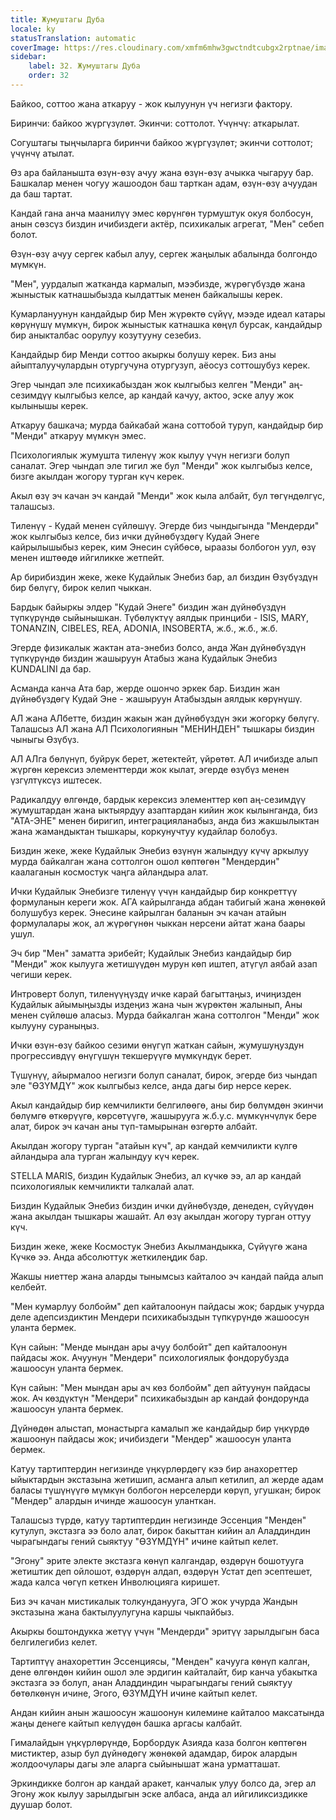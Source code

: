 ```yaml
---
title: Жумуштагы Дуба
locale: ky
statusTranslation: automatic
coverImage: https://res.cloudinary.com/xmfm6mhw3gwctndtcubgx2rptnae/image/upload/v1740468922/small_cover_tratado_de_psicologia_revolucionaria_a4c0dca4e0.webp
sidebar:
    label: 32. Жумуштагы Дуба
    order: 32
---
```

Байкоо, соттоо жана аткаруу - жок кылуунун үч негизги фактору.

Биринчи: байкоо жүргүзүлөт. Экинчи: соттолот. Үчүнчү: аткарылат.

Согуштагы тыңчыларга биринчи байкоо жүргүзүлөт; экинчи соттолот; үчүнчү атылат.

Өз ара байланышта өзүн-өзү ачуу жана өзүн-өзү ачыкка чыгаруу бар. Башкалар менен чогуу жашоодон баш тарткан адам, өзүн-өзү ачуудан да баш тартат.

Кандай гана анча маанилүү эмес көрүнгөн турмуштук окуя болбосун, анын сөзсүз биздин ичибиздеги актёр, психикалык агрегат, "Мен" себеп болот.

Өзүн-өзү ачуу сергек кабыл алуу, сергек жаңылык абалында болгондо мүмкүн.

"Мен", уурдалып жатканда кармалып, мээбизде, жүрөгүбүздө жана жыныстык катнашыбызда кылдаттык менен байкалышы керек.

Кумарлануунун кандайдыр бир Мен жүрөктө сүйүү, мээде идеал катары көрүнүшү мүмкүн, бирок жыныстык катнашка көңүл бурсак, кандайдыр бир аныкталбас оорулуу козутууну сезебиз.

Кандайдыр бир Менди соттоо акыркы болушу керек. Биз аны айыпталуучулардын отургучуна отургузуп, аёосуз соттошубуз керек.

Эгер чындап эле психикабыздан жок кылгыбыз келген "Менди" аң-сезимдүү кылгыбыз келсе, ар кандай качуу, актоо, эске алуу жок кылынышы керек.

Аткаруу башкача; мурда байкабай жана соттобой туруп, кандайдыр бир "Менди" аткаруу мүмкүн эмес.

Психологиялык жумушта тиленүү жок кылуу үчүн негизги болуп саналат. Эгер чындап эле тигил же бул "Менди" жок кылгыбыз келсе, бизге акылдан жогору турган күч керек.

Акыл өзү эч качан эч кандай "Менди" жок кыла албайт, бул төгүндөлгүс, талашсыз.

Тиленүү - Кудай менен сүйлөшүү. Эгерде биз чындыгында "Мендерди" жок кылгыбыз келсе, биз ички дүйнөбүздөгү Кудай Энеге кайрылышыбыз керек, ким Энесин сүйбөсө, ыраазы болбогон уул, өзү менен иштөөдө ийгиликке жетпейт.

Ар бирибиздин жеке, жеке Кудайлык Энебиз бар, ал биздин Өзүбүздүн бир бөлүгү, бирок келип чыккан.

Бардык байыркы элдер "Кудай Энеге" биздин жан дүйнөбүздүн түпкүрүндө сыйынышкан. Түбөлүктүү аялдык принциби - ISIS, MARY, TONANZIN, CIBELES, REA, ADONIA, INSOBERTA, ж.б., ж.б., ж.б.

Эгерде физикалык жактан ата-энебиз болсо, анда Жан дүйнөбүздүн түпкүрүндө биздин жашыруун Атабыз жана Кудайлык Энебиз KUNDALINI да бар.

Асманда канча Ата бар, жерде ошончо эркек бар. Биздин жан дүйнөбүздөгү Кудай Эне - жашыруун Атабыздын аялдык көрүнүшү.

АЛ жана АЛбетте, биздин жакын жан дүйнөбүздүн эки жогорку бөлүгү. Талашсыз АЛ жана АЛ Психологиянын "МЕНИНДЕН" тышкары биздин чыныгы Өзүбүз.

АЛ АЛга бөлүнүп, буйрук берет, жетектейт, үйрөтөт. АЛ ичибизде алып жүргөн керексиз элементтерди жок кылат, эгерде өзүбүз менен үзгүлтүксүз иштесек.

Радикалдуу өлгөндө, бардык керексиз элементтер көп аң-сезимдүү жумуштардан жана ыктыярдуу азаптардан кийин жок кылынганда, биз "АТА-ЭНЕ" менен биригип, интеграцияланабыз, анда биз жакшылыктан жана жамандыктан тышкары, коркунучтуу кудайлар болобуз.

Биздин жеке, жеке Кудайлык Энебиз өзүнүн жалындуу күчү аркылуу мурда байкалган жана соттолгон ошол көптөгөн "Мендердин" каалаганын космостук чаңга айландыра алат.

Ички Кудайлык Энебизге тиленүү үчүн кандайдыр бир конкреттүү формуланын кереги жок. АГА кайрылганда абдан табигый жана жөнөкөй болушубуз керек. Энесине кайрылган баланын эч качан атайын формулалары жок, ал жүрөгүнөн чыккан нерсени айтат жана баары ушул.

Эч бир "Мен" заматта эрибейт; Кудайлык Энебиз кандайдыр бир "Менди" жок кылууга жетишүүдөн мурун көп иштеп, атүгүл аябай азап чегиши керек.

Интроверт болуп, тиленүүңүздү ичке карай багыттаңыз, ичиңизден Кудайлык айымыңызды издеңиз жана чын жүрөктөн жалынып, Аны менен сүйлөшө аласыз. Мурда байкалган жана соттолгон "Менди" жок кылууну сураныңыз.

Ички өзүн-өзү байкоо сезими өнүгүп жаткан сайын, жумушуңуздун прогрессивдүү өнүгүшүн текшерүүгө мүмкүндүк берет.

Түшүнүү, айырмалоо негизги болуп саналат, бирок, эгерде биз чындап эле "ӨЗҮМДҮ" жок кылгыбыз келсе, анда дагы бир нерсе керек.

Акыл кандайдыр бир кемчиликти белгилөөгө, аны бир бөлүмдөн экинчи бөлүмгө өткөрүүгө, көрсөтүүгө, жашырууга ж.б.у.с. мүмкүнчүлүк бере алат, бирок эч качан аны түп-тамырынан өзгөртө албайт.

Акылдан жогору турган "атайын күч", ар кандай кемчиликти күлгө айландыра ала турган жалындуу күч керек.

STELLA MARIS, биздин Кудайлык Энебиз, ал күчкө ээ, ал ар кандай психологиялык кемчиликти талкалай алат.

Биздин Кудайлык Энебиз биздин ички дүйнөбүздө, денеден, сүйүүдөн жана акылдан тышкары жашайт. Ал өзү акылдан жогору турган оттуу күч.

Биздин жеке, жеке Космостук Энебиз Акылмандыкка, Сүйүүгө жана Күчкө ээ. Анда абсолюттук жеткилеңдик бар.

Жакшы ниеттер жана аларды тынымсыз кайталоо эч кандай пайда алып келбейт.

"Мен кумарлуу болбойм" деп кайталоонун пайдасы жок; бардык учурда деле адепсиздиктин Мендери психикабыздын түпкүрүндө жашоосун уланта бермек.

Күн сайын: "Менде мындан ары ачуу болбойт" деп кайталоонун пайдасы жок. Ачуунун "Мендери" психологиялык фондорубузда жашоосун уланта бермек.

Күн сайын: "Мен мындан ары ач көз болбойм" деп айтуунун пайдасы жок. Ач көздүктүн "Мендери" психикабыздын ар кандай фондорунда жашоосун уланта бермек.

Дүйнөдөн алыстап, монастырга камалып же кандайдыр бир үңкүрдө жашоонун пайдасы жок; ичибиздеги "Мендер" жашоосун уланта бермек.

Катуу тартиптердин негизинде үңкүрлөрдөгү кээ бир анахореттер ыйыктардын экстазына жетишип, асманга алып кетилип, ал жерде адам баласы түшүнүүгө мүмкүн болбогон нерселерди көрүп, угушкан; бирок "Мендер" алардын ичинде жашоосун уланткан.

Талашсыз түрдө, катуу тартиптердин негизинде Эссенция "Менден" кутулуп, экстазга ээ боло алат, бирок бакыттан кийин ал Аладдиндин чырагындагы гений сыяктуу "ӨЗҮМДҮН" ичине кайтып келет.

"Эгону" эрите электе экстазга көнүп калгандар, өздөрүн бошотууга жетиштик деп ойлошот, өздөрүн алдап, өздөрүн Устат деп эсептешет, жада калса чөгүп кеткен Инволюцияга киришет.

Биз эч качан мистикалык толкунданууга, ЭГО жок учурда Жандын экстазына жана бактылуулугуна каршы чыкпайбыз.

Акыркы боштондукка жетүү үчүн "Мендерди" эритүү зарылдыгын баса белгилегибиз келет.

Тартиптүү анахореттин Эссенциясы, "Менден" качууга көнүп калган, дене өлгөндөн кийин ошол эле эрдигин кайталайт, бир канча убакытка экстазга ээ болуп, анан Аладдиндин чырагындагы гений сыяктуу бөтөлкөнүн ичине, Эгого, ӨЗҮМДҮН ичине кайтып келет.

Андан кийин анын жашоосун жашоонун килемине кайталоо максатында жаңы денеге кайтып келүүдөн башка аргасы калбайт.

Гималайдын үңкүрлөрүндө, Борбордук Азияда каза болгон көптөгөн мистиктер, азыр бул дүйнөдөгү жөнөкөй адамдар, бирок алардын жолдоочулары дагы эле аларга сыйынышат жана урматташат.

Эркиндикке болгон ар кандай аракет, канчалык улуу болсо да, эгер ал Эгону жок кылуу зарылдыгын эске албаса, анда ал ийгиликсиздикке дуушар болот.

